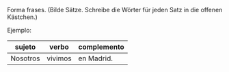 

Forma frases. (Bilde Sätze. Schreibe die Wörter für jeden Satz in die offenen Kästchen.)

Ejemplo:   

|sujeto | verbo | complemento |
|-------|-------|-------------|
| Nosotros    | vivimos  | en Madrid.   |
<SW 
  verbosPre={verbosPredeterminados}
  verbos={verbos}
  complementos={complementos}
  sujetos={sujetos}
/>